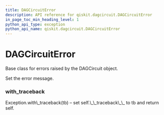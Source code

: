```yaml
---
title: DAGCircuitError
description: API reference for qiskit.dagcircuit.DAGCircuitError
in_page_toc_min_heading_level: 1
python_api_type: exception
python_api_name: qiskit.dagcircuit.DAGCircuitError
---
```


# DAGCircuitError

<Class id="qiskit.dagcircuit.DAGCircuitError" github="https://github.com/qiskit/qiskit/tree/stable/0.14/qiskit/dagcircuit/exceptions.py" signature="DAGCircuitError(*msg)">
  Base class for errors raised by the DAGCircuit object.

  Set the error message.

  ### with\_traceback

  <Function id="qiskit.dagcircuit.DAGCircuitError.with_traceback" name="with_traceback" signature="with_traceback()">
    Exception.with\_traceback(tb) – set self.\_\_traceback\_\_ to tb and return self.
  </Function>
</Class>

